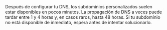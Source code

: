 <Note>
  Después de configurar tu DNS, los subdominios personalizados suelen estar disponibles en pocos minutos. La propagación de DNS a veces puede tardar entre 1 y 4 horas y, en casos raros, hasta 48 horas. Si tu subdominio no está disponible de inmediato, espera antes de intentar solucionarlo.
</Note>
